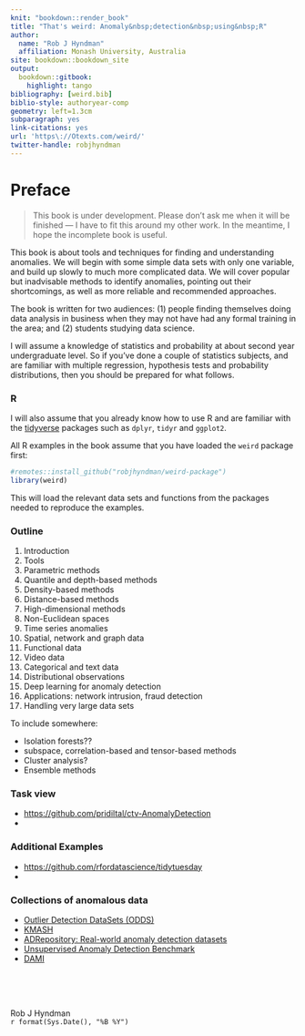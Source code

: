 ```yaml
---
knit: "bookdown::render_book"
title: "That's weird: Anomaly&nbsp;detection&nbsp;using&nbsp;R"
author:
  name: "Rob J Hyndman"
  affiliation: Monash University, Australia
site: bookdown::bookdown_site
output:
  bookdown::gitbook:
    highlight: tango
bibliography: [weird.bib]
biblio-style: authoryear-comp
geometry: left=1.3cm
subparagraph: yes
link-citations: yes
url: 'https\://Otexts.com/weird/'
twitter-handle: robjhyndman
---
```


# Preface {-}


> This book is under development. Please don't ask me when it will be finished --- I have to fit this around my other work. In the meantime, I hope the incomplete book is useful.

This book is about tools and techniques for finding and understanding anomalies. We will begin with some simple data sets with only one variable, and build up slowly to much more complicated data. We will cover popular but inadvisable methods to identify anomalies, pointing out their shortcomings, as well as more reliable and recommended approaches.

The book is written for two audiences: (1)&nbsp;people finding themselves doing data analysis in business when they may not have had any formal training in the area; and (2)&nbsp;students studying data science.

I will assume a knowledge of statistics and probability at about second year undergraduate level. So if you've done a couple of statistics subjects, and are familiar with multiple regression, hypothesis tests and probability distributions, then you should be prepared for what follows.



### R {-}

I will also assume that you already know how to use R and are familiar with the [tidyverse](https://tidyverse.org) packages such as `dplyr`, `tidyr` and `ggplot2`.

All R examples in the book assume that you have loaded the `weird` package first:

```r
#remotes::install_github("robjhyndman/weird-package")
library(weird)
```

This will load the relevant data sets and functions from the packages needed to reproduce the examples.

### Outline {-}

1. Introduction
2. Tools
3. Parametric methods
4. Quantile and depth-based methods
5. Density-based methods
6. Distance-based methods
7. High-dimensional methods
8. Non-Euclidean spaces
10. Time series anomalies
11. Spatial, network and graph data
12. Functional data
13. Video data
14. Categorical and text data
15. Distributional observations
16. Deep learning for anomaly detection
17. Applications: network intrusion, fraud detection
18. Handling very large data sets


To include somewhere:

 * Isolation forests??
 * subspace, correlation-based and tensor-based methods
 * Cluster analysis?
 * Ensemble methods

### Task view {-}

- [https://github.com/pridiltal/ctv-AnomalyDetection](https://github.com/pridiltal/ctv-AnomalyDetection)
-

### Additional Examples {-}

- [https://github.com/rfordatascience/tidytuesday](https://github.com/rfordatascience/tidytuesday)
-

### Collections of anomalous data {-}

* [Outlier Detection DataSets (ODDS)](http://odds.cs.stonybrook.edu/)
* [KMASH](https://figshare.com/articles/dataset/Datasets_12338_zip/7705127)
* [ADRepository: Real-world anomaly detection datasets](https://github.com/GuansongPang/ADRepository-Anomaly-detection-datasets)
* [Unsupervised Anomaly Detection Benchmark](http://doi.org/10.7910/DVN/OPQMVF)
* [DAMI](https://www.dbs.ifi.lmu.de/research/outlier-evaluation/DAMI/)

&nbsp;<br><br><br>

Rob J Hyndman <br>
`r format(Sys.Date(), "%B %Y")`

